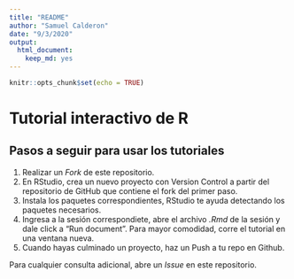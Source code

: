 ```yaml
---
title: "README"
author: "Samuel Calderon"
date: "9/3/2020"
output: 
  html_document: 
    keep_md: yes
---
```


```r
knitr::opts_chunk$set(echo = TRUE)
```

# Tutorial interactivo de R

## Pasos a seguir para usar los tutoriales

1. Realizar un *Fork* de este repositorio.
2. En RStudio, crea un nuevo proyecto con Version Control a partir del repositorio de GitHub que contiene el fork del primer paso.
3. Instala los paquetes correspondientes, RStudio te ayuda detectando los paquetes necesarios.
4. Ingresa a la sesión correspondiete, abre el archivo *.Rmd* de la sesión y dale click a "Run document". Para mayor comodidad, corre el tutorial en una ventana nueva.
5. Cuando hayas culminado un proyecto, haz un Push a tu repo en Github.

Para cualquier consulta adicional, abre un *Issue* en este repositorio.